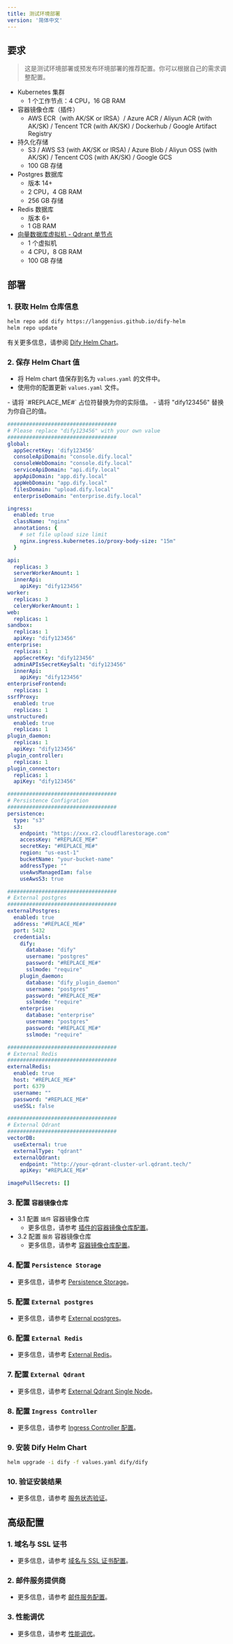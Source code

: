 ```yaml
---
title: 测试环境部署
version: '简体中文'
---
```


## 要求
> 这是测试环境部署或预发布环境部署的推荐配置。你可以根据自己的需求调整配置。

- Kubernetes 集群
    - 1 个工作节点：4 CPU，16 GB RAM
- 容器镜像仓库（插件）
    - AWS ECR（with AK/SK or IRSA）/ Azure ACR / Aliyun ACR (with AK/SK) / Tencent TCR (with AK/SK) / Dockerhub / Google Artifact Registry
- 持久化存储
    - S3 / AWS S3 (with AK/SK or IRSA) / Azure Blob / Aliyun OSS (with AK/SK) / Tencent COS (with AK/SK) / Google GCS
    - 100 GB 存储
- Postgres 数据库
    - 版本 14+
    - 2 CPU，4 GB RAM
    - 256 GB 存储
- Redis 数据库
    - 版本 6+
    - 1 GB RAM
- [向量数据库虚拟机 - Qdrant 单节点](/versions/3-0-x/zh-cn/deployment/advanced-configuration/qdrant/single-node)
    - 1 个虚拟机
    - 4 CPU，8 GB RAM
    - 100 GB 存储

## 部署
### 1. 获取 Helm 仓库信息
```bash
helm repo add dify https://langgenius.github.io/dify-helm
helm repo update
```

有关更多信息，请参阅 [Dify Helm Chart](/versions/3-0-x/zh-cn/deployment/advanced-configuration/dify-helm-chart)。

### 2. 保存 Helm Chart 值
- 将 Helm chart 值保存到名为 `values.yaml` 的文件中。
- 使用你的配置更新 `values.yaml` 文件。

<Warning>
  - 请将 `#REPLACE_ME#` 占位符替换为你的实际值。
  - 请将 "dify123456" 替换为你自己的值。
</Warning>

```yaml
###################################
# Please replace "dify123456" with your own value
###################################
global:
  appSecretKey: 'dify123456'
  consoleApiDomain: "console.dify.local"
  consoleWebDomain: "console.dify.local"
  serviceApiDomain: "api.dify.local"
  appApiDomain: "app.dify.local"
  appWebDomain: "app.dify.local"
  filesDomain: "upload.dify.local"
  enterpriseDomain: "enterprise.dify.local"

ingress:
  enabled: true
  className: "nginx"
  annotations: {
    # set file upload size limit
    nginx.ingress.kubernetes.io/proxy-body-size: "15m"
  }

api:
  replicas: 3
  serverWorkerAmount: 1
  innerApi:
    apiKey: "dify123456"
worker:
  replicas: 3
  celeryWorkerAmount: 1
web:
  replicas: 1
sandbox:
  replicas: 1
  apiKey: "dify123456"
enterprise:
  replicas: 1
  appSecretKey: "dify123456"
  adminAPIsSecretKeySalt: "dify123456"
  innerApi:
    apiKey: "dify123456"
enterpriseFrontend:
  replicas: 1
ssrfProxy:
  enabled: true
  replicas: 1
unstructured:
  enabled: true
  replicas: 1
plugin_daemon:
  replicas: 1
  apiKey: "dify123456"
plugin_controller:
  replicas: 1
plugin_connector:
  replicas: 1
  apiKey: "dify123456"

###################################
# Persistence Configration
###################################
persistence:
  type: "s3"
  s3:
    endpoint: "https://xxx.r2.cloudflarestorage.com"
    accessKey: "#REPLACE_ME#"
    secretKey: "#REPLACE_ME#"
    region: "us-east-1"
    bucketName: "your-bucket-name"
    addressType: ""
    useAwsManagedIam: false
    useAwsS3: true

###################################
# External postgres
###################################
externalPostgres:
  enabled: true
  address: "#REPLACE_ME#"
  port: 5432
  credentials:
    dify:
      database: "dify"
      username: "postgres"
      password: "#REPLACE_ME#"
      sslmode: "require"
    plugin_daemon:
      database: "dify_plugin_daemon"
      username: "postgres"
      password: "#REPLACE_ME#"
      sslmode: "require"
    enterprise:
      database: "enterprise"
      username: "postgres"
      password: "#REPLACE_ME#"
      sslmode: "require"

###################################
# External Redis
###################################
externalRedis:
  enabled: true
  host: "#REPLACE_ME#"
  port: 6379
  username: ""
  password: "#REPLACE_ME#"
  useSSL: false

###################################
# External Qdrant
###################################
vectorDB:
  useExternal: true
  externalType: "qdrant"
  externalQdrant:
    endpoint: "http://your-qdrant-cluster-url.qdrant.tech/"
    apiKey: "#REPLACE_ME#"

imagePullSecrets: []
```

### 3. 配置 `容器镜像仓库`
-  3.1 配置 `插件` 容器镜像仓库
    - 更多信息，请参考 [插件的容器镜像仓库配置](/versions/3-0-x/zh-cn/deployment/advanced-configuration/container-registry-for-plugins)。
- 3.2 配置 `服务` 容器镜像仓库
    - 更多信息，请参考 [容器镜像仓库配置](/versions/3-0-x/zh-cn/deployment/advanced-configuration/container-registry)。

### 4. 配置 `Persistence Storage`
- 更多信息，请参考 [Persistence Storage](/versions/3-0-x/zh-cn/deployment/advanced-configuration/persistent-storage)。

### 5. 配置 `External postgres`
- 更多信息，请参考 [External postgres](/versions/3-0-x/zh-cn/deployment/advanced-configuration/postgresql-database)。

### 6. 配置 `External Redis`
- 更多信息，请参考 [External Redis](/versions/3-0-x/zh-cn/deployment/advanced-configuration/redis)。

### 7. 配置 `External Qdrant`
- 更多信息，请参考 [External Qdrant Single Node](/versions/3-0-x/zh-cn/deployment/advanced-configuration/qdrant/single-node)。

### 8. 配置 `Ingress Controller`
- 更多信息，请参考 [Ingress Controller 配置](/versions/3-0-x/zh-cn/deployment/advanced-configuration/nginx-ingress-controller)。

### 9. 安装 Dify Helm Chart
```bash
helm upgrade -i dify -f values.yaml dify/dify
```

### 10. 验证安装结果
- 更多信息，请参考 [服务状态验证](/versions/3-0-x/zh-cn/deployment/verify-services-status)。


## 高级配置
### 1. 域名与 SSL 证书
- 更多信息，请参考 [域名与 SSL 证书配置](/versions/3-0-x/zh-cn/deployment/advanced-configuration/domain-and-ssl-certificate)。

### 2. 邮件服务提供商
- 更多信息，请参考 [邮件服务配置](/versions/3-0-x/zh-cn/deployment/advanced-configuration/email-provider)。

### 3. 性能调优
- 更多信息，请参考 [性能调优](/versions/3-0-x/zh-cn/deployment/advanced-configuration/performance)。
